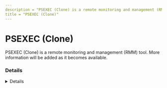```yaml
---
description = "PSEXEC (Clone) is a remote monitoring and management (RMM) tool. More information will be added as it becomes available."
title = "PSEXEC (Clone)"
---
```




# PSEXEC (Clone)

PSEXEC (Clone) is a remote monitoring and management (RMM) tool. More information will be added as it becomes available.

### Details
<Details author={""}
         category={""}
         created={""}
         website={""}
         lastModified={"2024-02-09"}
         privileges={""}
         free={ false }
         verification={ false }
/>

#### Installation Paths
<Card code={ ["paexec.exe", "PAExec-*.exe", "csexec.exe ", "remcom.exe", "remcomsvc.exe", "xcmd.exe", "xcmdsvc.exe"] }/>





### Forensic Artifacts




#### Network Artifacts
<EuiSpacer size="xl"/>
<NetworkArtifactsTable data={ [{"Description": "Known remote domains", "Domains": ["user_managed"], "Ports": []}] }/>




### Detections
- Detects potential network activity of PSEXEC (Clone) RMM tool
  - [Sigma Rule](https://github.com/magicsword-io/LOLRMM/blob/main/detections/sigma/psexec__clone__network_sigma.yml)
- Detects potential processes activity of PSEXEC (Clone) RMM tool
  - [Sigma Rule](https://github.com/magicsword-io/LOLRMM/blob/main/detections/sigma/psexec__clone__processes_sigma.yml)

### References
- [https://www.poweradmin.com/paexec/](https://www.poweradmin.com/paexec/)


